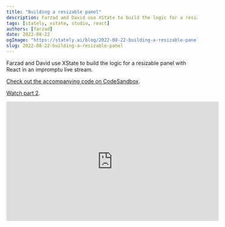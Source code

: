 ```yaml
---
title: "Building a resizable panel"
description: Farzad and David use XState to build the logic for a resizable panel with React in an impromptu live stream.
tags: [stately, xstate, studio, react]
authors: [farzad]
date: 2022-08-22
ogImage: "https://stately.ai/blog/2022-08-22-building-a-resizable-panel.png"
slug: 2022-08-22-building-a-resizable-panel
---
```


Farzad and David use XState to build the logic for a resizable panel with React in an impromptu live stream.

[Check out the accompanying code on CodeSandbox](https://codesandbox.io/s/resizable-panel-example-jjgkzl?file=/src/index.tsx).

[Watch part 2](/blog/2022-08-31-building-a-resizable-panel.mdx).

<iframe width="560" height="315" src="https://www.youtube-nocookie.com/embed/Q6LdO3H77Lo?controls=0" title="YouTube video player" frameborder="0" allow="accelerometer; autoplay; clipboard-write; encrypted-media; gyroscope; picture-in-picture; web-share" allowfullscreen></iframe>